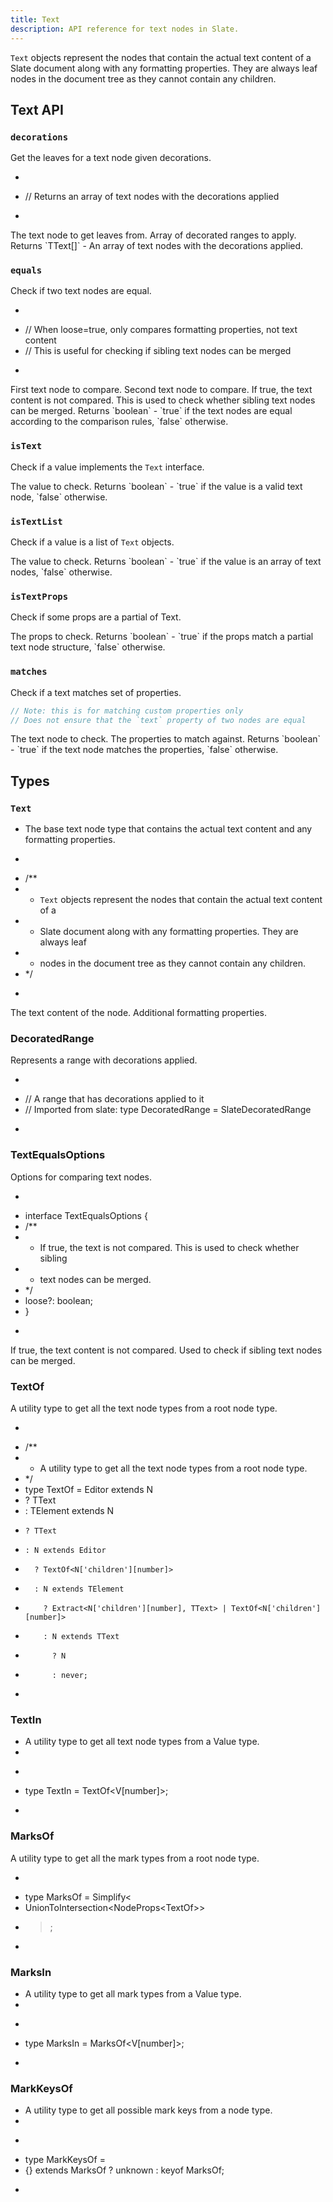 ```yaml
---
title: Text
description: API reference for text nodes in Slate.
---
```


`Text` objects represent the nodes that contain the actual text content of a Slate document along with any formatting properties. They are always leaf nodes in the document tree as they cannot contain any children.

## Text API

### `decorations`

Get the leaves for a text node given decorations.

+ ```ts
+ // Returns an array of text nodes with the decorations applied
+ ```

<APIParameters>
  <APIItem name="node" type="TText">
    The text node to get leaves from.
  </APIItem>
  <APIItem name="decorations" type="DecoratedRange[]">
    Array of decorated ranges to apply.
  </APIItem>
</APIParameters>

<APIReturns>
  Returns `TText[]` - An array of text nodes with the decorations applied.
</APIReturns>

### `equals`

Check if two text nodes are equal.

+ ```ts
+ // When loose=true, only compares formatting properties, not text content
+ // This is useful for checking if sibling text nodes can be merged
+ ```

<APIParameters>
  <APIItem name="text" type="TText">
    First text node to compare.
  </APIItem>
  <APIItem name="another" type="TText">
    Second text node to compare.
  </APIItem>
  <APIItem name="options" type="TextEqualsOptions" optional>
    <APISubList>
      <APISubListItem parent="options" name="loose" type="boolean" optional>
        If true, the text content is not compared. This is used to check whether sibling text nodes can be merged.
      </APISubListItem>
    </APISubList>
  </APIItem>
</APIParameters>

<APIReturns>
  Returns `boolean` - `true` if the text nodes are equal according to the comparison rules, `false` otherwise.
</APIReturns>

### `isText`

Check if a value implements the `Text` interface.

<APIParameters>
  <APIItem name="value" type="any">
    The value to check.
  </APIItem>
</APIParameters>

<APIReturns>
  Returns `boolean` - `true` if the value is a valid text node, `false` otherwise.
</APIReturns>

### `isTextList`

Check if a value is a list of `Text` objects.

<APIParameters>
  <APIItem name="value" type="any">
    The value to check.
  </APIItem>
</APIParameters>

<APIReturns>
  Returns `boolean` - `true` if the value is an array of text nodes, `false` otherwise.
</APIReturns>

### `isTextProps`

Check if some props are a partial of Text.

<APIParameters>
  <APIItem name="props" type="any">
    The props to check.
  </APIItem>
</APIParameters>

<APIReturns>
  Returns `boolean` - `true` if the props match a partial text node structure, `false` otherwise.
</APIReturns>

### `matches`

Check if a text matches set of properties.

```ts
// Note: this is for matching custom properties only
// Does not ensure that the `text` property of two nodes are equal
```

<APIParameters>
  <APIItem name="text" type="TText">
    The text node to check.
  </APIItem>
  <APIItem name="props" type="Partial<TText>">
    The properties to match against.
  </APIItem>
</APIParameters>

<APIReturns>
  Returns `boolean` - `true` if the text node matches the properties, `false` otherwise.
</APIReturns>

## Types

### `Text`

- The base text node type that contains the actual text content and any formatting properties.
+ ```ts
+ /**
+  * `Text` objects represent the nodes that contain the actual text content of a
+  * Slate document along with any formatting properties. They are always leaf
+  * nodes in the document tree as they cannot contain any children.
+  */
+ ```

<APIAttributes>
  <APIItem name="text" type="string">
    The text content of the node.
  </APIItem>
  <APIItem name="[key: string]" type="any">
    Additional formatting properties.
  </APIItem>
</APIAttributes>

### DecoratedRange

Represents a range with decorations applied.

+ ```ts
+ // A range that has decorations applied to it
+ // Imported from slate: type DecoratedRange = SlateDecoratedRange
+ ```

### TextEqualsOptions

Options for comparing text nodes.

+ ```ts
+ interface TextEqualsOptions {
+   /**
+    * If true, the text is not compared. This is used to check whether sibling
+    * text nodes can be merged.
+    */
+   loose?: boolean;
+ }
+ ```

<APIAttributes>
  <APIItem name="loose" type="boolean" optional>
    If true, the text content is not compared. Used to check if sibling text nodes can be merged.
  </APIItem>
</APIAttributes>

### TextOf<N>

A utility type to get all the text node types from a root node type.

+ ```ts
+ /**
+  * A utility type to get all the text node types from a root node type.
+  */
+ type TextOf<N extends TNode> = Editor extends N
+   ? TText
+   : TElement extends N
+     ? TText
+     : N extends Editor
+       ? TextOf<N['children'][number]>
+       : N extends TElement
+         ? Extract<N['children'][number], TText> | TextOf<N['children'][number]>
+         : N extends TText
+           ? N
+           : never;
+ ```

### TextIn<V>

+ A utility type to get all text node types from a Value type.
+ 
+ ```ts
+ type TextIn<V extends Value> = TextOf<V[number]>;
+ ```

### MarksOf<N>

A utility type to get all the mark types from a root node type.

+ ```ts
+ type MarksOf<N extends TNode> = Simplify<
+   UnionToIntersection<NodeProps<TextOf<N>>>
+ >;
+ ```

### MarksIn<V>

+ A utility type to get all mark types from a Value type.
+ 
+ ```ts
+ type MarksIn<V extends Value> = MarksOf<V[number]>;
+ ```

### MarkKeysOf<N>

+ A utility type to get all possible mark keys from a node type.
+ 
+ ```ts
+ type MarkKeysOf<N extends TNode> =
+   {} extends MarksOf<N> ? unknown : keyof MarksOf<N>;
+ ```
